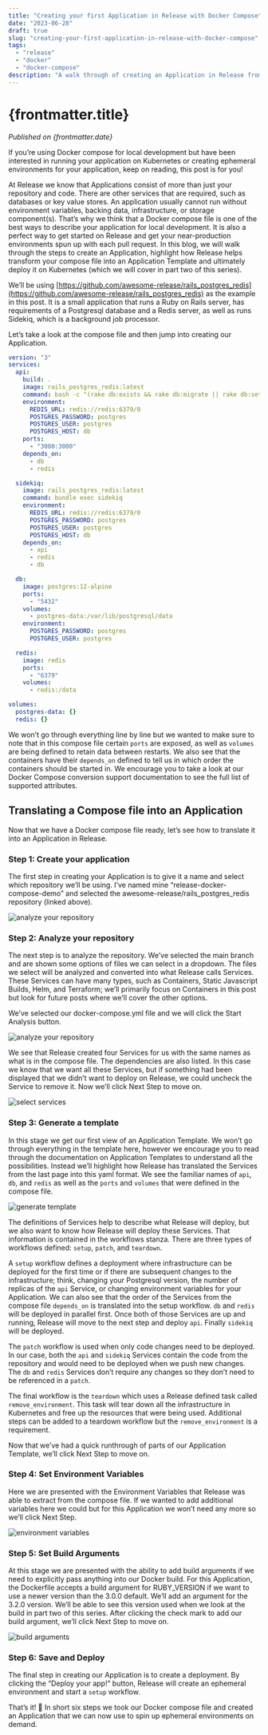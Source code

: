 ```yaml
---
title: "Creating your first Application in Release with Docker Compose"
date: "2023-06-28"
draft: true
slug: "creating-your-first-application-in-release-with-docker-compose"
tags:
  - "release"
  - "docker"
  - "docker-compose"
description: "A walk through of creating an Application in Release from a repository with a Docker compose file."
---
```



# {frontmatter.title}

<PublishedOnReleaseBlog />

_Published on {frontmatter.date}_

If you’re using Docker compose for local development but have been interested in running your application on
Kubernetes or creating ephemeral environments for your application, keep on reading, this post is for you!

At Release we know that Applications consist of more than just your repository and code. There are other services
that are required, such as databases or key value stores. An application usually cannot run without environment
variables, backing data, infrastructure, or storage component(s). That’s why we think that a Docker compose file is
one of the best ways to describe your application for local development. It is also a perfect way to get started on
Release and get your near-production environments spun up with each pull request. In this blog, we will walk through
the steps to create an Application, highlight how Release helps transform your compose file into an Application
Template and ultimately deploy it on Kubernetes (which we will cover in part two of this series).

We’ll be using [https://github.com/awesome-release/rails_postgres_redis](https://github.com/awesome-release/rails_postgres_redis)
as the example in this post. It is a small application that runs a Ruby on Rails server, has requirements of a
Postgresql database and a Redis server, as well as runs Sidekiq, which is a background job processor.

Let’s take a look at the compose file and then jump into creating our Application.

```yaml
version: "3"
services:
  api:
    build: .
    image: rails_postgres_redis:latest
    command: bash -c "(rake db:exists && rake db:migrate || rake db:setup) && bundle exec rails s -b 0.0.0.0"
    environment:
      REDIS_URL: redis://redis:6379/0
      POSTGRES_PASSWORD: postgres
      POSTGRES_USER: postgres
      POSTGRES_HOST: db
    ports:
      - "3000:3000"
    depends_on:
      - db
      - redis

  sidekiq:
    image: rails_postgres_redis:latest
    command: bundle exec sidekiq
    environment:
      REDIS_URL: redis://redis:6379/0
      POSTGRES_PASSWORD: postgres
      POSTGRES_USER: postgres
      POSTGRES_HOST: db
    depends_on:
      - api
      - redis
      - db

  db:
    image: postgres:12-alpine
    ports:
      - "5432"
    volumes:
      - postgres-data:/var/lib/postgresql/data
    environment:
      POSTGRES_PASSWORD: postgres
      POSTGRES_USER: postgres

  redis:
    image: redis
    ports:
      - "6379"
    volumes:
      - redis:/data

volumes:
  postgres-data: {}
  redis: {}
```

We won’t go through everything line by line but we wanted to make sure to note that in this compose file certain
`ports` are exposed, as well as `volumes` are being defined to retain data between restarts. We also see that the
containers have their `depends_on` defined to tell us in which order the containers should be started in. We encourage
you to take a look at our Docker Compose conversion support documentation to see the full list of supported attributes.

## Translating a Compose file into an Application

Now that we have a Docker compose file ready, let’s see how to translate it into an Application in Release.

### Step 1: Create your application

The first step in creating your Application is to give it a name and select which repository we’ll be using. I’ve
named mine “release-docker-compose-demo” and selected the awesome-release/rails_postgres_redis repository (linked above).

![analyze your repository](/post_images/creating-your-first-application-in-release-with-docker-compose/create-application.png)

### Step 2: Analyze your repository

The next step is to analyze the repository. We’ve selected the main branch and are shown some options of files
we can select in a dropdown. The files we select will be analyzed and converted into what Release calls Services.
These Services can have many types, such as Containers, Static Javascript Builds, Helm, and Terraform; we’ll
primarily focus on Containers in this post but look for future posts where we’ll cover the other options.

We’ve selected our docker-compose.yml file and we will click the Start Analysis button.

![analyze your repository](/post_images/creating-your-first-application-in-release-with-docker-compose/analyze-repository.png)

We see that Release created four Services for us with the same names as what is in the compose file. The
dependencies are also listed. In this case we know that we want all these Services, but if something had been
displayed that we didn’t want to deploy on Release, we could uncheck the Service to remove it. Now we’ll click
Next Step to move on.

![select services](/post_images/creating-your-first-application-in-release-with-docker-compose/select-services.png)

### ‍Step 3: Generate a template

In this stage we get our first view of an Application Template. We won’t go through everything in the template here,
however we encourage you to read through the documentation on Application Templates to understand all the possibilities.
Instead we’ll highlight how Release has translated the Services from the last page into this yaml format. We see the
familiar names of `api`, `db`, and `redis` as well as the `ports` and `volumes` that were defined in the compose file.

![generate template](/post_images/creating-your-first-application-in-release-with-docker-compose/generate-template.png)

The definitions of Services help to describe what Release will deploy, but we also want to know how Release will deploy
these Services. That information is contained in the workflows stanza. There are three types of workflows defined:
`setup`, `patch`, and `teardown`.

A `setup` workflow defines a deployment where infrastructure can be deployed for the first time or if there are subsequent
changes to the infrastructure; think, changing your Postgresql version, the number of replicas of the `api` Service, or
changing environment variables for your Application. We can also see that the order of the Services from the compose file
`depends_on` is translated into the setup workflow. `db` and `redis` will be deployed in parallel first. Once both of
those Services are up and running, Release will move to the next step and deploy `api`. Finally `sidekiq` will be deployed.

The `patch` workflow is used when only code changes need to be deployed. In our case, both the `api` and `sidekiq` Services
contain the code from the repository and would need to be deployed when we push new changes. The `db` and `redis` Services
don’t require any changes so they don’t need to be referenced in a `patch`.

The final workflow is the `teardown` which uses a Release defined task called `remove_environment`. This task will tear down
all the infrastructure in Kubernetes and free up the resources that were being used. Additional steps can be added to a
teardown workflow but the `remove_environment` is a requirement.

Now that we’ve had a quick runthrough of parts of our Application Template, we’ll click Next Step to move on.

### Step 4: Set Environment Variables

Here we are presented with the Environment Variables that Release was able to extract from the compose file. If we wanted to
add additional variables here we could but for this Application we won’t need any more so we’ll click Next Step.

![environment variables](/post_images/creating-your-first-application-in-release-with-docker-compose/environment-variables.png)

### Step 5: Set Build Arguments

At this stage we are presented with the ability to add build arguments if we need to explicitly pass anything into our
Docker build. For this Application, the Dockerfile accepts a build argument for RUBY_VERSION if we want to use a newer
version than the 3.0.0 default. We’ll add an argument for the 3.2.0 version. We’ll be able to see this version used when
we look at the build in part two of this series. After clicking the check mark to add our build argument, we’ll click
Next Step to move on.

![build arguments](/post_images/creating-your-first-application-in-release-with-docker-compose/build-arguments.png)

### Step 6: Save and Deploy

The final step in creating our Application is to create a deployment. By clicking the “Deploy your app!” button, Release
will create an ephemeral environment and start a `setup` workflow.

That’s it! 🎉 In short six steps we took our Docker compose file and created an Application that we can now use to spin up
ephemeral environments on demand.
